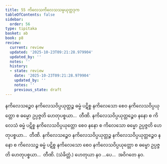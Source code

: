 ```yaml
---
title: 55 ကိလေသကိလေသသမ္ပယုတ္တဒုက
tableOfContents: false
sidebar:
  order: 56
type: tipitaka
basket: ab
book: p8
review:
  current: review
  updated: '2025-10-23T09:21:28.979904'
  updated_by: ''
  notes: ''
  history:
  - state: review
    date: '2025-10-23T09:21:28.979904'
    updated_by: ''
    notes: ''
    previous_state: draft
---
```



<ReviewStatus review={frontmatter.review} showDetails={true} />

<HypothesisAnnotation frontmatter={frontmatter} />

<DynamicBreadcrumb />

<Division number="74" book="p8" e="ch" v="40" p="98">

<Paragraph number="234" book="p8">
နကိလေသဉ္စေဝ နကိလေသဝိပ္ပယုတ္တဉ္စ ဓမ္မံ ပဋိစ္စ နကိလေသော စေဝ နကိလေသဝိပ္ပယုတ္တော စ ဓမ္မော ဥပ္ပဇ္ဇတိ ဟေတုပစ္စယာ…  တီဏိ.
</Paragraph>

<Paragraph number="235" book="p8">
နကိလေသဝိပ္ပယုတ္တဉ္စေဝ နနော စ ကိလေသံ ဓမ္မံ ပဋိစ္စ နကိလေသဝိပ္ပယုတ္တော စေဝ နနော စ ကိလေသော ဓမ္မော ဥပ္ပဇ္ဇတိ ဟေတုပစ္စယာ…  တီဏိ.
</Paragraph>

<Paragraph number="236" book="p8">
နကိလေသဉ္စေဝ နကိလေသဝိပ္ပယုတ္တဉ္စ နကိလေသဝိပ္ပယုတ္တဉ္စေဝ နနော စ ကိလေသဉ္စ ဓမ္မံ ပဋိစ္စ နကိလေသော စေဝ နကိလေသဝိပ္ပယုတ္တော စ ဓမ္မော ဥပ္ပဇ္ဇတိ ဟေတုပစ္စယာ…  တီဏိ. (သံခိတ္တံ.)
</Paragraph>

<Paragraph number="237" book="p8">
ဟေတုယာ နဝ …ပေ…  အဝိဂတေ နဝ.
</Paragraph>
</Division>